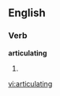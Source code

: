 
==English==

===Verb===
'''articulating'''

# {{present participle of|[[articulate]]}}

[[vi:articulating]]